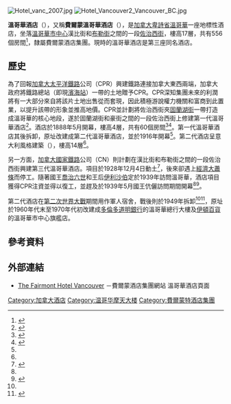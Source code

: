 [[File:Hotel_vanc_2007.jpg|thumb]]
[[File:Hotel_Vancouver2_Vancouver_BC.jpg|thumb]]

'''溫哥華酒店'''（{{lang-en|Hotel Vancouver}}），又稱'''費爾蒙溫哥華酒店'''（{{lang|en|Fairmont Hotel Vancouver}}），是[[加拿大|加拿大]][[卑詩省|卑詩省]][[溫哥華|溫哥華]]一座地標性酒店，坐落[[溫哥華市中心|溫哥華市中心]]漢比街和[[布勒街|布勒街]]之間的一段[[佐治街_(溫哥華)|佐治西街]]，樓高17層，共有556個房間<ref>{{cite web |url=http://www.fairmont.com/hotel-vancouver/accommodations/ |title=The Fairmont Hotel Vancouver: Accommodations |publisher=Fairmont Hotels & Resorts |accessdate=2013-05-22 |archive-date=2013-05-30 |archive-url=https://web.archive.org/web/20130530210247/http://www.fairmont.com/hotel-vancouver/accommodations/ |dead-url=no }}</ref>，隸屬費爾蒙酒店集團。現時的溫哥華酒店是第三座同名酒店。

==歷史==
為了回報[[加拿大太平洋鐵路|加拿大太平洋鐵路]]公司（CPR）興建鐵路連接加拿大東西兩端，加拿大政府將鐵路總站（即現[[濱海站_(溫哥華)|濱海站]]）一帶的土地贈予CPR。CPR深知集團未來的利潤將有一大部分來自將該片土地出售從而套現，因此積極游說權力機關和富商到此置業，以提升該帶的形象並推高地價。CPR並計劃將佐治西街夾[[固蘭湖街|固蘭湖街]]一帶打造成溫哥華的核心地段，遂於固蘭湖街和豪街之間的一段佐治西街上修建第一代溫哥華酒店<ref>{{Cite book| last = Snyders  | first = Tom  | authorlink =   | coauthors = O'Rourke, Jennifer | title = Namely Vancouver: A Hidden History of Vancouver Place Names  | publisher = Arsenal Pulp Press  | date = 2002  | location =   | pages = 85-86  | url =   | doi =   | id =   | isbn = 9781551520773}}</ref>。酒店於1888年5月開幕，樓高4層，共有60個房間<ref>{{cite web |url=http://www.vancouverhistory.ca/chronology2.html |title=The History of Metropolitan Vancouver - Chronology 1885 - 1891 |accessdate=2013-05-22 |archive-date=2007-07-23 |archive-url=https://web.archive.org/web/20070723142431/http://www.vancouverhistory.ca/chronology2.html |dead-url=no }}</ref><ref name="Historic">{{cite web |url=http://www.historichotelsthenandnow.com/hotels/north-america/canada/the-fairmont-hotel-vancouver/ |title=The Fairmont Hotel Vancouver |publisher=Historic Hotels of the World |accessdate=2013-05-22 |archive-date=2013-11-13 |archive-url=https://web.archive.org/web/20131113123838/http://www.historichotelsthenandnow.com/hotels/north-america/canada/the-fairmont-hotel-vancouver/ |dead-url=yes }}</ref>。第一代溫哥華酒店其後拆卸，原址改建成第二代溫哥華酒店，並於1916年開幕<ref name="Historic"/>。第二代酒店呈意大利風格建築（{{lang|en|Italianate}}），樓高14層<ref name="Historic"/>。

另一方面，[[加拿大國家鐵路|加拿大國家鐵路]]公司（CN）則計劃在漢比街和布勒街之間的一段佐治西街興建第三代溫哥華酒店。項目於1928年12月4日動土<ref>{{cite web |url=http://www.vancouverhistory.ca/chronology1928.htm |title=The History of Metropolitan Vancouver - 1928 Chronology |accessdate=2013-05-23 |archive-date=2013-06-01 |archive-url=https://web.archive.org/web/20130601082041/http://www.vancouverhistory.ca/chronology1928.htm |dead-url=no }}</ref>，後來卻遇上[[經濟大蕭條|經濟大蕭條]]而停工。隨著國王[[喬治六世|喬治六世]]和王后[[伊麗莎白·鮑斯-萊昂|伊利沙伯]]定於1939年訪問溫哥華，酒店項目獲得CPR注資並得以復工，並趕及於1939年5月國王伉儷訪問期間開幕<ref name="Historic"/><ref>{{cite web |url=http://www.vancouverhistory.ca/chronology1939.htm |title=The History of Metropolitan Vancouver - 1939 Chronology |accessdate=2013-05-23 |archive-date=2013-06-01 |archive-url=https://web.archive.org/web/20130601092909/http://www.vancouverhistory.ca/chronology1939.htm |dead-url=no }}</ref>。

第二代酒店在[[第二次世界大戰|第二次世界大戰]]期間用作軍人宿舍，戰後則於1949年拆卸<ref name="Historic"/><ref>{{cite web |url=http://www.vancouverhistory.ca/chronology1949.htm |title=The History of Metropolitan Vancouver - 1949 Chronology |accessdate=2013-05-23 |archive-date=2012-07-16 |archive-url=https://web.archive.org/web/20120716231052/http://www.vancouverhistory.ca/chronology1949.htm |dead-url=no }}</ref>，原址於1960年代末至1970年代初改建成[[多倫多道明銀行金融集團|多倫多道明銀行]]的溫哥華總行大樓及[[伊頓百貨|伊頓百貨]]的溫哥華市中心旗艦店。

==參考資料==
{{Reflist}}

==外部連結==
{{Commons category|Hotel Vancouver}}
* [http://www.fairmont.com/hotel-vancouver/ The Fairmont Hotel Vancouver] {{Wayback|url=http://www.fairmont.com/hotel-vancouver/ |date=20130525223232 }}－費爾蒙酒店集團網站 溫哥華酒店頁面

[[Category:加拿大酒店|Category:加拿大酒店]]
[[Category:温哥华摩天大楼|Category:温哥华摩天大楼]]
[[Category:費爾蒙特酒店集團|Category:費爾蒙特酒店集團]]